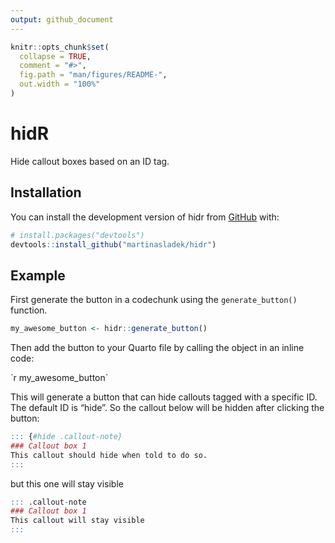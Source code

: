 ```yaml
---
output: github_document
---
```


<!-- README.md is generated from README.Rmd. Please edit that file -->

```r
knitr::opts_chunk$set(
  collapse = TRUE,
  comment = "#>",
  fig.path = "man/figures/README-",
  out.width = "100%"
)
```

# hidR

<!-- badges: start -->
<!-- badges: end -->

Hide callout boxes based on an ID tag. 

## Installation

You can install the development version of hidr from [GitHub](https://github.com/) with:

``` r
# install.packages("devtools")
devtools::install_github("martinasladek/hidr")
```

## Example

First generate the button in a codechunk using the `generate_button()` function. 

```r
my_awesome_button <- hidr::generate_button()
```

Then add the button to your Quarto file by calling the object in an inline code: 

\`r
my_awesome_button\`

This will generate a button that can hide callouts tagged with a specific ID. The default ID is "hide". So the callout below will be hidden after clicking the button: 

```r
::: {#hide .callout-note} 
### Callout box 1
This callout should hide when told to do so.
:::
```

but this one will stay visible

```r
::: .callout-note
### Callout box 1
This callout will stay visible
:::
```
